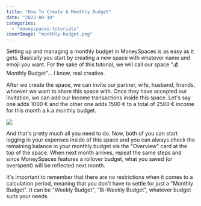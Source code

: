```yaml
---
title: "How To Create A Monthly Budget"
date: "2022-08-10"
categories: 
  - "moneyspaces-tutorials"
coverImage: "monthly-budget.png"
---
```


Setting up and managing a monthly budget in MoneySpaces is as easy as it gets. Basically you start by creating a new space with whatever name and emoji you want. For the sake of this tutorial, we will call our space "💰 Monthly Budget"... I know, real creative.

After we create the space, we can invite our partner, wife, husband, friends, whoever we want to share this space with. Once they have accepted our invitation, we can add our Income transactions inside this space. Let's say one adds 1000 € and the other one adds 1500 € to a total of 2500 € income for this month a.k.a monthly budget.

![](/images/blog-images/monthly-budget-1024x576.jpg)

And that's pretty much all you need to do. Now, both of you can start logging in your expenses inside of this space and you can always check the remaining balance in your monthly budget via the "Overview" card at the top of the space. When next month arrives, repeat the same steps and since MoneySpaces features a rollover budget, what you saved (or overspent) will be reflected next month.

It's important to remember that there are no restrictions when it comes to a calculation period, meaning that you don't have to settle for just a "Monthly Budget". It can be "Weekly Budget", "Bi-Weekly Budget", whatever budget suits your needs.
